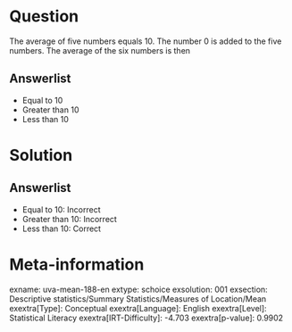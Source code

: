 Question
========

The average of five numbers equals 10. The number 0 is added to the five numbers. The average of the six numbers is then

Answerlist
----------

* Equal to 10
* Greater than 10
* Less than 10

Solution
========

Answerlist
----------

* Equal to 10: Incorrect
* Greater than 10: Incorrect
* Less than 10: Correct

Meta-information
================
exname: uva-mean-188-en
extype: schoice
exsolution: 001
exsection: Descriptive statistics/Summary Statistics/Measures of Location/Mean
exextra[Type]: Conceptual
exextra[Language]: English
exextra[Level]: Statistical Literacy
exextra[IRT-Difficulty]: -4.703
exextra[p-value]: 0.9902
